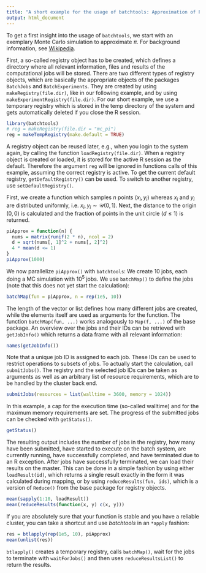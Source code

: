 ```yaml
---
title: "A short example for the usage of batchtools: Approximation of Pi"
output: html_document
---
```


To get a first insight into the usage of `batchtools`, we start with an exemplary Monte Carlo simulation to approximate $\pi$.
For background information, see [Wikipedia](https://en.wikipedia.org/wiki/Monte_Carlo_method).

First, a so-called registry object has to be created, which defines a directory where all relevant information, files and results of the computational jobs will be stored.
There are two different types of registry objects, which are basically the appropriate objects of the packages `BatchJobs` and `BatchExperiments`.
They are created by using `makeRegistry(file.dir)`, like in our following example, and by using `makeExperimentRegistry(file.dir)`.
For our short example, we use a temporary registry which is stored in the temp directory of the system and gets automatically deleted if you close the R session.
```r
library(batchtools)
# reg = makeRegistry(file.dir = "mc_pi")
reg = makeTempRegistry(make.default = TRUE)
```
A registry object can be reused later, e.g., when you login to the system again, by calling the function `loadRegistry(file.dir)`.
When a registry object is created or loaded, it is stored for the active R session as the default.
Therefore the argument `reg` will be ignored in functions calls of this example, assuming the correct registry is active.
To get the current default registry, `getDefaultRegistry()` can be used.
To switch to another registry, use `setDefaultRegistry()`.

First, we create a function which samples $n$ points $(x_i, y_i)$ whereas $x_i$ and $y_i$ are distributed uniformly, i.e. $x_i, y_i \sim \mathcal{U}(0,1)$.
Next, the distance to the origin $(0, 0)$ is calculated and the fraction of points in the unit circle ($d \leq 1$) is returned.
```r
piApprox = function(n) {
  nums = matrix(runif(2 * n), ncol = 2)
  d = sqrt(nums[, 1]^2 + nums[, 2]^2)
  4 * mean(d <= 1)
}
piApprox(1000)
```
We now parallelize `piApprox()` with `batchtools`: We create 10 jobs, each doing a MC simulation with $10^5$ jobs.
We use `batchMap()` to define the jobs (note that this does not yet start the calculation):
```r
batchMap(fun = piApprox, n = rep(1e5, 10))
```
The length of the vector or list defines how many different jobs are created, while the elements itself are used as arguments for the function.
The function `batchMap(fun, ...)` works analogously to `Map(f, ...)` of the base package.
An overview over the jobs and their IDs can be retrieved with `getJobInfo()` which returns a data frame with all relevant information:
```r
names(getJobInfo())
```
Note that a unique job ID is assigned to each job.
These IDs can be used to restrict operations to subsets of jobs.
To actually start the calculation, call `submitJobs()`.
The registry and the selected job IDs can be taken as arguments as well as an arbitrary list of resource requirements, which are to be handled by the cluster back end.
```r
submitJobs(resources = list(walltime = 3600, memory = 1024))
```
In this example, a cap for the execution time (so-called walltime) and for the maximum memory requirements are set.
The progress of the submitted jobs can be checked with `getStatus()`.
```r
getStatus()
```
The resulting output includes the number of jobs in the registry, how many have been submitted, have started to execute on the batch system, are currently running, have successfully completed, and have terminated due to an R exception.
After jobs have successfully terminated, we can load their results on the master.
This can be done in a simple fashion by using either `loadResult(id)`, which returns a single result exactly in the form it was calculated during mapping, or by using `reduceResults(fun, ids)`, which is a version of `Reduce()` from the base package for registry objects.
```r
mean(sapply(1:10, loadResult))
mean(reduceResults(function(x, y) c(x, y)))
```

If you are absolutely sure that your function is stable and you have a reliable cluster, you can take a shortcut and use *batchtools* in an `*apply` fashion:
```r
res = btlapply(rep(1e5, 10), piApprox)
mean(unlist(res))
```
`btlapply()` creates a temporary registry, calls `batchMap()`, wait for the jobs to terminate with `waitForJobs()` and then uses `reduceResultsList()` to return the results.
